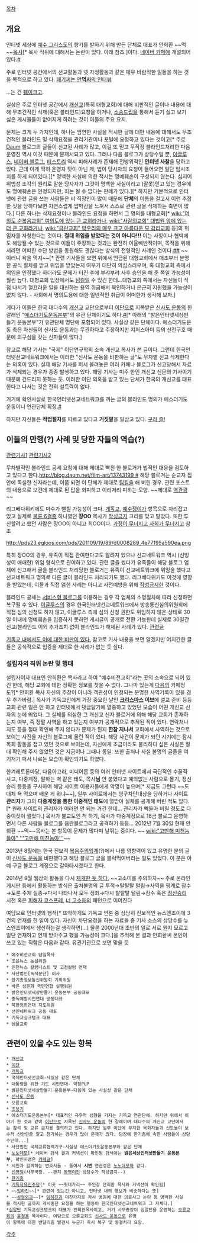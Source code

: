 [[목차]]
== 개요 ==
인터넷 세상에 [[예수 그리스도]]의 향기를 발하기 위해 만든 단체로 대표가 안희환 ~~먹~~[[목사]][* 목사 직위에 대해서는 논란이 있다. 아래 참조.]이다. [[네이버 카페]]에 개설되어 있다.[http://cafe.naver.com/internetministry/ #]

주로 인터넷 공간에서의 선교활동과 넷 자정활동과 같은 매우 바람직한 일들을 하는 것을 목적으로 하고 있다. [http://news.kukinews.com/article/view.asp?page=1&gCode=kmi&arcid=0005202383&cp=nv 패기쩌는 안'''먹사'''의 인터뷰]

...는 건 [[훼이크]]고.

실상은 주로 인터넷 공간에서 [[개신교]](특히 대형교회)에 대해 비판적인 글이나 내용에 대해 무조건적인 삭제(혹은 블라인드)요청을 하거나, [[소송드립]]을 통해서 듣기 싫고 보기 싫은 게시물들이 없어지게 하려는 것이 이들의 주요 요지.

문제는 크게 두 가지인데, 하나는 엄연한 사실을 적시한 글에 대한 내용에 대해서도 무조건적인 블라인드 및 삭제요청을 관리기관이나 포털에 요청하고 있다는 것이고[* 주로 [[Daum]] 블로그의 글들이 신고된 사례가 많고, 이걸 또 믿고 무작정 블라인드처리한 다음 운영진 역시 이것 때문에 문제시되고 있다. 그러나 다음 블로그가 상당수일 뿐, [[이글루스]], [[네이버 블로그]], [[티스토리]] 역시 피해사례가 존재해 전방위적인 '''인터넷 사찰'''을 당하고 있다. 근데 이게 딱히 운영자 탓이 아닌 게, 법이 당사자의 요청이 들어오면 일단 임시조치를 하게 되어있다.][* 명백한 사실에 의한 적시는 명예훼손이 구성되지 않는다. 심지어 위법성 조각의 원리로 말한 당사자가 그것이 명백한 사실이라고 (잘못)믿고 있는 경우에도 명예훼손은 인정되지만, 죄는 될 수 없다는 판례가 있다.][* 하지만 기본적으로 인터넷에 관련 글을 쓰는 사람들은 비 직장인이 많이 때문에 '''단체'''의 이름을 걸고서 이런 추잡한 짓을 당하다보면 자연스럽게 압박감을 느껴서 스스로 관련 글을 삭제하는 측면이 많다.] 다른 하나는 삭제요청이나 블라인드 요청을 하면서 그 명의를 대형교회[* [[wiki:"여의도 순복음교회" 여의도에 있는 큰 교회라거나]], [[wiki:"사랑의교회" 대법원 앞에 있는 더 큰 교회라거나]], [[wiki:"금란교회" 망우리의 매우 크고 아름다운 모 감리교회]] 등]의 위임자를 자청한다는 것이다. '''절대 위임을 받았다는 것이 아니다!!!''' 이는 사칭이나 협박에도 해당될 수 있는 것으로 이들이 주장하는 것과는 완전히 이율배반적이며, 목적을 위해서라면 어떠한 수단 방법을 동원해도 괜찮다는 방식의 전형적인 사례인 것이다.[http://www.dangdangnews.com/news/articleView.html?idxno=17670 ##] ~~이러니 욕을 먹지~~[* 관련 기사들을 보면 위에서 언급된 대형교회에서 애초부터 분명한 공식 절차를 받고 위임을 받았는지 여부가 대단히 의심스러우며, 혹 대형교회 측에서 위임을 인정했다 하더라도 문제가 터진 후에 부랴부랴 사후 승인을 해 준 쪽일 가능성이 훨씬 높다. 대형교회 입장에서도 [[팀킬]]일 수 있긴 한데...대형교회 쪽에서는 자신들이 직접 나서기 껄끄러운 일을 대신하는 용역 취급해서 묵인하거나 은근히 지원했을 가능성이 없지 않다. - 사회에서 명의도용에 대한 일반적인 취급이 어떠한가 생각해 보자.]

게다가 이들은 한국 대다수의 [[개신교]] 교단으로부터 [[이단]]으로 지목받은 [[신사도 운동]]의 한 갈래인 "[[에스더기도운동본부]]"의 유관 단체이기도 하다.[http://christiantoday.us/sub_read.html?uid=18280&section=section13&section2= #][* 아래의 "밝은인터넷세상만들기 운동본부"가 유관단체 명단에 포함되어 있다. 사실상 같은 단체이다. 에스더기도운동 측은 자신들이 신사도 운동과는 무관하다고 주장하지만 지저스아미 등의 선전구호 때문에 의구심을 갖는 신자들이 많다.]

참고로 해당 기사는 "국제" 이단연구학회 소속 개신교 목사가 쓴 글이다. 그런데 한국인터넷선교네트워크에서는 이러한 "신사도 운동을 비판하는 글"도 무차별 신고 삭제한다는 의혹이 있다. 실제 해당 기사를 퍼서 올려놓은 여러 카페나 블로그가 신고당해서 자료가 삭제되는 경우가 종종 발생하고 있다. 해당 기사는 미주 한인 개신교 신문의 기사이기 때문에 건드리지 못하는 듯. 이러한 이단 의혹을 받고 있는 단체가 한국의 개신교를 대표한다고 나서는 것은 전혀 설득력이 없다.

거기에 확인사살로 한국인터넷선교네트워크를 까는 글의 블라인드 명의가 에스더기도운동이니 연관단체 확정.[http://cafe.naver.com/antichristianity/30195 #]

하지만 자신들은 '''적법절차'''를 따르고 있다고 '''거짓말'''을 일삼고 있다.
[http://www.christianqna.org/bbs/board.php?bo_table=z5_1&wr_id=3 구라 즐!]

== 이들의 만행(?) 사례 및 당한 자들의 역습(?) ==
[http://www.dangdangnews.com/news/articleView.html?idxno=17651 관련기사1]
[http://newsmaker.khan.co.kr/khnm.html?mode=view&code=115&artid=201110051427071&pt=nv 관련기사2]

무차별적인 블라인드 공세 요청에 대해 제대로 빡친 한 블로거가 법적인 대응을 검토하고 있다고 한다.[[http://blog.daum.net/film-art/13743199 #]] 해당 블로거는 순교자 집안에 독실한 신자라는데, 이쯤 되면 이 단체가 제대로 [[팀킬]]을 해 버린 경우. 관련 포스트의 내용으로 보건데 제대로 된 답을 회피하고 이리저리 피하는 모양. ~~제대로 [[역관광]]~~

리그베다위키에도 마수가 뻗칠 가능성이 크다. [[개독교]], [[예수쟁이]]가 항목으로 자리잡고 있고 실제로 [[불륜 6걸]]중 하나였던 '''장OO''' 목사가 [[작성금지]] 크리를 맞고 말았다. 또한 투신할려고 했던 사람은 장OO이 아니고 최OO이다. [[가정이 무너지고 사회가 무너지고]] 참조

http://pds23.egloos.com/pds/201109/19/89/d0008289_4e77195a590ea.png

특히 장OO의 경우, 유족이 직접 관여한다고도 알려져 있으나 선교네트워크 역시 (신빙성이 애매한) 위임 형식으로 관여하고 있다. 관련 글을 썼다가 유족들이 해당 블로그 업체에 신고해서 글을 블라인드 처리당한 블로거는 유족이 선교네트워크에 위임을 했다고 선교네트워크 명의로 다른 글이 블라인드 처리되기도 했다. 리그베다위키도 이것에 영향을 받았는데, 이들과 직접 얽힌 사례는 아니고 사전예방을 위해 [[작성금지]]한 것이다.

블라인드 공세는 [[서비스형 블로그]]를 이용하는 경우 각 업체의 소명절차에 따라 신청하면 복구될 수 있다. [[이글루스]]의 경우 한국인터넷선교네트워크에서 방송통신심의위원회에 직접 심의 신청도 하지 않고, 이글루스 측에 심의 신청 권한도 위임하지 않은 상태로 30일 이내에 명예훼손을 입증하지 못하면 게시글이 공개로 전환 가능한데 실제로 30일간 신고/블라인드 이외 추가조치 없이 블라인드가 해제된 사례가 있다. [http://windheaven.egloos.com/2878352 관련글]

[http://www.veritas.kr/contents/article/sub_re.html?no=16960 기독교 내에서도 이에 대한 비판이 있다.] 참고로 기사 내용을 보면 알겠지만 어지간한 글들은 공식적으로 입증을 제대로 한 사례가 없는 듯 싶다.

=== 설립자의 직위 논란 및 행태 ===
설립자이자 대표인 안희환은 목사라고 하여 "예수비전교회"라는 곳의 소속으로 되어 있긴 한데, 해당 교회에 대한 정확한 정보를 찾을 수 없다. 그나마 있는게 [[다음]]의 카페정도?[* 안희환 목사 자신의 주장이 아니라 객관성이 인정되는 분명한 사역기록이 있을 경우 추가바람.]  목사가 기독교인에게 가장 중요한 날인 '''[[크리스마스]] 이브'''에 설교 준비 등등 교회 관련 일은 안 하고 인터넷에서 댓글달기에 열중하고 있었던 모습이 어떤 개신교 신자의 눈에 띄었다. 그 실체를 의심한 그 개신교 신자 블로거에 의해 해당 교회가 존재하는지 여부, 즉 정말 사역을 하고 있는지 여부가 공개적으로 추적된 적이 있다. 연락처나 지도 등을 절대 확인해 주지 않다가 문제가 된지 '''한참 지나서''' 교회에서 사역하는 것으로 보이는 사진을 자신의 블로그에 올린 적이 있다. 해당 사건이 문제가 되던 시기에는 잠시 목회 활동을 접고 있던 것으로 보이는데, 자신에게 조금이라도 불리하다 싶은 사실은 절대 확인해 주지 않았던 것은 지금이나 그때나 동일.
또한 출처나 사실 불명의 글들을 여기저기 퍼서 나르는 모습이 확인되기도 하였다.

한겨레토론마당, 다음아고라, 미디어몹 등의 여러 인터넷 사이트에서 극단적인 수꼴적 사고, 다중계정, 말하는 벽 같은 태도, 목사'''님''' 안 붙였다고 예의없는 사람으로 몰기, 정신승리 등등을 구사하여 해당 사이트 이용자들에게 악명이 높으며[* 지금도 그런다 ~~도대체 욕 먹으며 배운 게 뭐냐~~], 일부 사이트에서는 영구차단대상을 당하거나 사이트 '''관리자'''가 그의 '''다중계정을 통한 이중적인 태도'''에 열받아 실체를 공개해 버린 적도 있다.[* 원래 사이트의 관리자가 이러면 안 되는 거긴 한데... 관리자가 빡돌아 버릴 정도로 다중이짓이 쩔었다.]   목사가 불교도인 척 하기, 목사가 다중계정으로 18금 블로그 운영하면서 다른 사람들 블로그를 음란블로그라고 공격하기 등등... 
2012년 7월 30일 현재 안희환 ~~먹~~목사는 본 항목이 문제가 많다며 날뛰는 중이다. ~~ [[wiki:"고만해 미친놈들아" '''고만해 미친놈아''']]~~ 

2013년 8월에는 한국 진보적 [[복음주의]]업계(?)에서 나름 영향력이 있고 유명한 분의 글이 [[신사도 운동]]을 비판했다고 해당 블로그 글을 블럭먹여버리는 일도 있었다. 이 분은 아예 구글 블로그 계정으로 갈아타시겠다고 한다.

2014년 9월 웹상의 활동을 다시 [http://www.veritas.kr/contents/article/sub_re.html?no=16943 재개한 듯 하다.] ~~고소미를 주의하자~~
주로 온라인 게시판 등에서 활동하는 방식은 출처불명의 글 투척→탈탈탈 털림→사역을 핑계로 잠수→토론 주제 실종→다시 나타나서 모두 정죄→다시 탈탈탈 털림→잠수 혹은 [[정신승리]] 시전 혹은 [[피해자 코스프레]], [[너 고소]]등의 패턴으로 이어진다

여담으로 인터넷의 행적[* 뜨악하게도 기독교 언론 중 상당히 진보적인 뉴스엔조이에 3건의 연재를 한 일이 있다. 자신이 차단요청을 하는 자료들 중 기사 소스의 상당수를 뉴스엔조이에서 생산하는걸 생각하면(...) 물론 2000년대 초반의 일로 서로 뭔지 모르고 일단 연재하고 연재 받아주고 했을 가능성이 크다.]을 추적해 본 결과 안희환씨 본인이 쓰고 있는 직함은 다음과 같다. 유관기관으로 보면 맞을 듯
 * 예수비전교회 담임목사
 * 조은뉴스 논설위원
 * 인천뉴스 칼럼니스트 및 고정칼럼 연재
 * 사단법인[녹색문단] 이사
 * 한기총정보통신위원회 기획위원
 * 바른 성문화 국민연합 실행위원
 * 밝은인터넷세상만들기 운동본부 공동대표
 * 중독예방시민연대 공동대표
 * 북한정의연대 지도위원
 * 선민네트워크 공동 대표
 * 기독교싱크탱크 대표
 * 샘물교회

== 관련이 있을 수도 있는 항목 ==
 * [[개신교]]
 * [[이단]]
 * [[개독교]]
 * 국제인터넷선교회-사실상 같은 단체
 * 대통령을 위한 기도 시민연대- 약칭PUP 
 * 밝은인터넷세상만들기 운동본부-다음에 있는 사실상 같은 단체
 * [[신사도 운동]]
 * 오륜교회
 * [[조용기]]
 * 에스더기도운동본부[* 대표적인 극우적 성향을 가지는 기독교 연관단체. 하지만 위에서 이야기 한 것과 같이 [[이단]]으로 지목된 [[신사도 운동]]의 한 갈래이며 대다수의 개신교 교단에서는 참석 및 교류 금지를 결의하고 있다. 하지만 일부 이단에 무지한 목회자들과 신도들이 보수적 신앙인줄 알고 참가하는 경우가 많아 문제가 많다. 당장에 한기총에 속한 사람들이 상당수인데...]
 * 사단법인 국제교류협력기구-사실상 에스더기도운동본부와 같은 단체
 * [[노노데모]][* 네이버 검색 결과 커넥션이 확인됨 검색어는 '''밝은세상인터넷만들기 운동본부''', 확인지점은 [http://www.angelhalowiki.com/r1/pds/pup.jpg 카페글]]
 * 시민과 함께하는 변호사들 - 줄여서 '''시변''' 연관성은 [[노노데모]]와 같다.
 * [[신영철]](사무국장. --왠지 [[동명이인]] 상당수가 작성금지--)
 * [[한기총]]
 * [[기독자유민주당]][* 이곳 ~~윗대가리~~ 주인장 안희환 목사와 커넥션이 확인됨]
 * ~~[[임하진]]~~[* 관련이 있는건 아니고, 인터넷 내의 행보가 비슷하다는 뜻]
 * ~~[[성형외과]]~~[* [[임하진]]과 마찬가지로 자사 병원에 대한 의료사고 논란 등 명백한 사실을 적시한 글까지 게시중단 요청을 하는 행동이 한국인터넷선교네트워크 그 자체다.] 
 *[[십알단]] 기독교싱크탱크의 대표가 안희완목사이고, 거기 사무총장이 십알단을 운영하는 [[오륜교회]]의 [[윤정훈]] 목사이다. 여담으로 오륜교회도 [[신사도 운동]]으로 유명
 이 항목에 대한 반달리즘 발견시 누군가 즉시 복구 및 동결처리 요망.

[[각주]]
